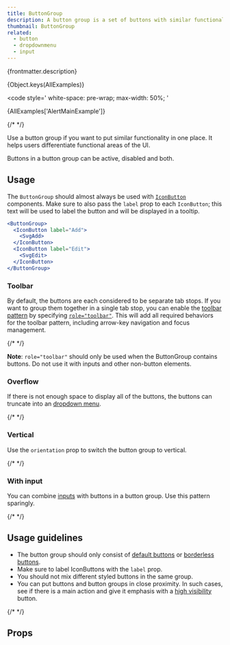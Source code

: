 ```yaml
---
title: ButtonGroup
description: A button group is a set of buttons with similar functionality.
thumbnail: ButtonGroup
related:
  - button
  - dropdownmenu
  - input
---
```


<p>{frontmatter.description}</p>

{Object.keys(AllExamples)}

<code
  style='
  white-space: pre-wrap;
  max-width: 50%;
'
>
  {AllExamples['AlertMainExample']}
</code>

<LiveExample src='ButtonGroup.main.jsx'>
  {/* <AllExamples.AlertMainExample client:load /> */}
</LiveExample>

Use a button group if you want to put similar functionality in one place. It helps users differentiate functional areas of the UI.

Buttons in a button group can be active, disabled and both.

## Usage

The `ButtonGroup` should almost always be used with [`IconButton`](button#iconbutton) components. Make sure to also pass the `label` prop to each `IconButton`; this text will be used to label the button and will be displayed in a tooltip.

```jsx
<ButtonGroup>
  <IconButton label="Add">
    <SvgAdd>
  </IconButton>
  <IconButton label="Edit">
    <SvgEdit>
  </IconButton>
</ButtonGroup>
```

### Toolbar

By default, the buttons are each considered to be separate tab stops. If you want to group them together in a single tab stop, you can enable the [toolbar pattern](https://www.w3.org/WAI/ARIA/apg/patterns/toolbar/) by specifying [`role="toolbar"`](https://developer.mozilla.org/en-US/docs/Web/Accessibility/ARIA/roles/toolbar_role). This will add all required behaviors for the toolbar pattern, including arrow-key navigation and focus management.

<LiveExample src='ButtonGroup.toolbar.jsx'>
  {/* <AllExamples.ButtonGroupToolbarExample client:load /> */}
</LiveExample>

**Note**: `role="toolbar"` should only be used when the ButtonGroup contains buttons. Do not use it with inputs and other non-button elements.

### Overflow

If there is not enough space to display all of the buttons, the buttons can truncate into an [dropdown menu](dropdownmenu).

<LiveExample src='ButtonGroup.overflow.jsx'>
  {/* <AllExamples.ButtonGroupOverflowExample client:load /> */}
</LiveExample>

### Vertical

Use the <code>orientation</code> prop to switch the button group to vertical.

<LiveExample src='ButtonGroup.vertical.jsx'>
  {/* <AllExamples.ButtonGroupVerticalExample client:load /> */}
</LiveExample>

### With input

You can combine [inputs](input) with buttons in a button group. Use this pattern sparingly.

<LiveExample src='ButtonGroup.input.jsx'>
  {/* <AllExamples.ButtonGroupInputExample client:load /> */}
</LiveExample>

## Usage guidelines

- The button group should only consist of [default buttons](button#default) or [borderless buttons](button#borderless).
- Make sure to label IconButtons with the `label` prop.
- You should not mix different styled buttons in the same group.
- You can put buttons and button groups in close proximity. In such cases, see if there is a main action and give it emphasis with a [high visibility](button#high-visibility) button.

<LiveExample src='ButtonGroup.usage.jsx'>
  {/* <AllExamples.ButtonGroupUsageExample client:load /> */}
</LiveExample>

## Props

<PropsTable path='@itwin/itwinui-react/esm/core/ButtonGroup/ButtonGroup.d.ts' />
